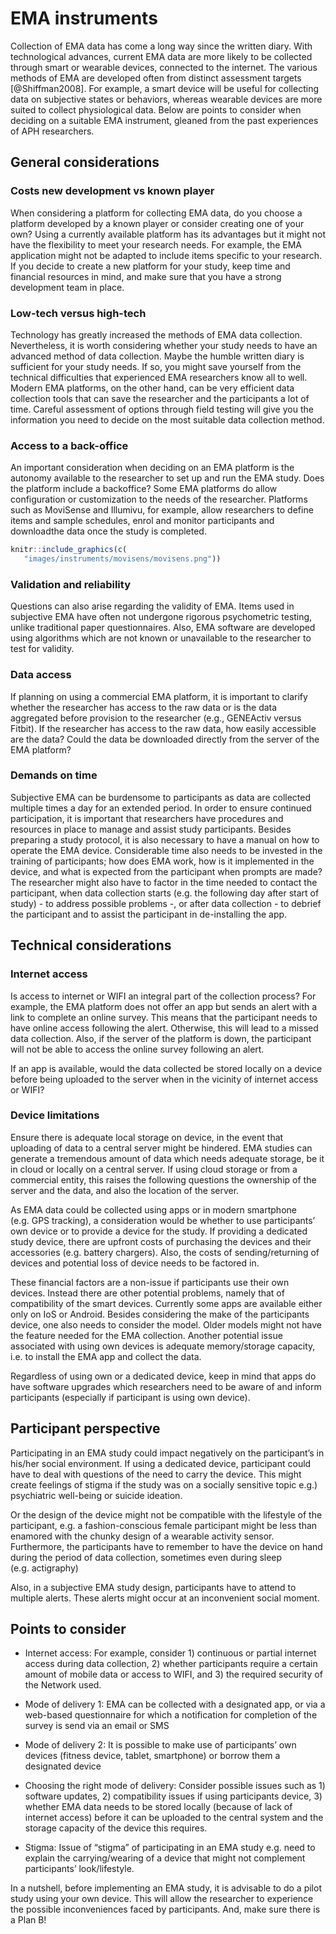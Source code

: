 # EMA instruments {#instruments}
\index{EMA instruments} 

Collection of EMA data has come a long way since the written diary. With technological advances, current EMA data are more likely to be collected through smart or wearable devices, connected to the internet. The various methods of EMA are developed often from distinct assessment targets [@Shiffman2008]. For example, a smart device will be useful for collecting data on subjective states or behaviors, whereas wearable devices are more suited to collect physiological data. Below are points to consider when deciding on a suitable EMA instrument, gleaned from the past experiences of APH researchers.

## General considerations 
\index{General considerations}

### Costs new development vs known player

When considering a platform for collecting EMA data, do you choose a platform developed by a known player or consider creating one of your own? Using a currently available platform has its advantages but it might not have the flexibility to meet your research needs. For example, the EMA application might not be adapted to include items specific to your research. If you decide to create a new platform for your study, keep time and financial resources in mind, and make sure that you have a strong development team in place.

### Low-tech versus high-tech

Technology has greatly increased the methods of EMA data collection. Nevertheless, it is worth considering whether your study needs to have an advanced method of data collection. Maybe the humble written diary is sufficient for your study needs. If so, you might save yourself from the technical difficulties that experienced EMA researchers know all to well. Modern EMA platforms, on the other hand, can be very efficient data collection tools that can save the researcher and the participants a lot of time. Careful assessment of options through field testing will give you the information you need to decide on the most suitable data collection method. 

### Access to a back-office 
\index{Back-office} 

An important consideration when deciding on an EMA platform is the autonomy available to the researcher to set up and run the EMA study. Does the platform include a backoffice? Some EMA platforms do allow configuration or customization to the needs of the researcher. Platforms such as MoviSense and Illumivu, for example, allow researchers to define items and sample schedules, enrol and monitor participants and downloadthe data once the study is completed.

```r
knitr::include_graphics(c(
   "images/instruments/movisens/movisens.png"))
```

### Validation and reliability

Questions can also arise regarding the validity of EMA. Items used in subjective EMA have often not undergone rigorous psychometric testing, unlike traditional paper questionnaires. Also, EMA software are developed using algorithms which are not known or unavailable to the researcher to test for validity.

###  Data access
\index{GENEActiv}
\index{Fitbit}

If planning on using a commercial EMA platform, it is important to clarify whether the researcher has access to the raw data or is the data aggregated before provision to the researcher (e.g., GENEActiv versus Fitbit). If the researcher has access to the raw data, how easily accessible are the data? Could the data be downloaded directly from the server of the EMA platform?

### Demands on time     

Subjective EMA can be burdensome to participants as data are collected multiple times a day for an extended period. In order to ensure continued participation, it is important that researchers have procedures and resources in place to manage and assist study participants. Besides preparing a study protocol, it is also necessary to have a manual on how to operate the EMA device. Considerable time also needs to be invested in the training of participants; how does EMA work, how is it implemented in the device, and what is expected from the participant when prompts are made? The researcher might also have to factor in the time needed to contact the participant, when data collection starts (e.g. the following day after start of study) - to address possible problems -, or after data collection -  to debrief the participant and to assist the participant in de-installing the app.  


## Technical considerations

### Internet access
Is access to internet or WIFI an integral part of the collection process? For example, the EMA platform does not offer an app but sends an alert with a link to complete an online survey. This means that the participant needs to have online access following the alert. Otherwise, this will lead to a missed data collection. Also, if the server of the platform is down, the participant will not be able to access the online survey following an alert. 

If an app is available, would the data collected be stored locally on a device before being uploaded to the server when in the vicinity of internet access or WIFI?  


### Device limitations

Ensure there is adequate local storage on device, in the event that uploading of data to a central server might be hindered. EMA studies can generate a tremendous amount of data which needs adequate storage, be it in cloud or locally on a central server. If using cloud storage or from a commercial entity, this raises the following questions the ownership of the server and the data, and also the location of the server.     

As EMA data could be collected using apps or in modern smartphone (e.g. GPS tracking), a consideration would be whether to use participants' own device or to provide a device for the study. If providing a dedicated study device, there are upfront costs of purchasing the devices and their accessories (e.g. battery chargers). Also, the costs of sending/returning of devices and potential loss of device needs to be factored in. 

These financial factors are a non-issue if participants use their own devices. Instead there are other potential problems, namely that of compatibility of the smart devices. Currently some apps are available either only on IoS or Android. Besides considering the make of the participants device, one also needs to consider the model. Older models might not have the feature needed for the EMA collection. Another potential issue associated with using own devices is adequate memory/storage capacity, i.e. to install the EMA app and collect the data.         

Regardless of using own or a dedicated device, keep in mind that apps do have software upgrades which researchers need to be aware of and inform participants (especially if participant is using own device).


## Participant perspective

Participating in an EMA study could impact negatively on the participant's in his/her social environment. If using a dedicated device, participant could have to deal with questions of the need to carry the device. This might create feelings of stigma if the study was on a socially sensitive topic e.g.) psychiatric well-being or suicide ideation. 

Or the design of the device might not be compatible with the lifestyle of the participant, e.g. a fashion-conscious female participant might be less than enamored with the chunky design of a wearable activity sensor. Furthermore, the participants have to remember to have the device on hand during the period of data collection, sometimes even during sleep (e.g. actigraphy)

Also, in a subjective EMA study design, participants have to attend to multiple alerts. These alerts might occur at an inconvenient social moment.  


## Points to consider

* Internet access: For example, consider 1) continuous or partial internet access during data collection, 2) whether participants require a certain amount of mobile data or access to WIFI, and 3) the required security of the Network used. 

*  Mode of delivery 1: EMA can be collected with a designated app, or via a web-based questionnaire for which a notification for completion of the survey is send via an email or SMS

*  Mode of delivery 2: It is possible to make use of participants’ own devices (fitness device, tablet, smartphone) or borrow them a designated device

* Choosing the right mode of delivery: Consider possible issues such as 1) software updates, 2) compatibility issues if using participants device, 3) whether EMA data needs to be stored locally (because of lack of internet access) before it can be uploaded to the central system and the storage capacity of the device this requires.

* Stigma: Issue of “stigma” of participating in an EMA study e.g. need to explain the carrying/wearing of a device that might not complement participants’ look/lifestyle.

In a nutshell, before implementing an EMA study, it is advisable to do a pilot study using your own device. This will allow the researcher to experience the possible inconveniences faced by participants. And, make sure there is a Plan B!
